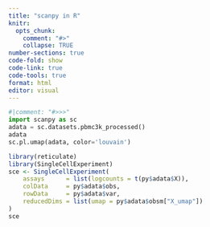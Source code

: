 ```yaml
---
title: "scanpy in R"
knitr: 
  opts_chunk: 
    comment: "#>"
    collapse: TRUE
number-sections: true
code-fold: show
code-link: true
code-tools: true
format: html
editor: visual
---
```


```python
#|comment: "#>>>"
import scanpy as sc
adata = sc.datasets.pbmc3k_processed()
adata
sc.pl.umap(adata, color='louvain')
```

```r
library(reticulate)
library(SingleCellExperiment)
sce <- SingleCellExperiment(
    assays      = list(logcounts = t(py$adata$X)),
    colData     = py$adata$obs,
    rowData     = py$adata$var,
    reducedDims = list(umap = py$adata$obsm["X_umap"])
)
sce
```
